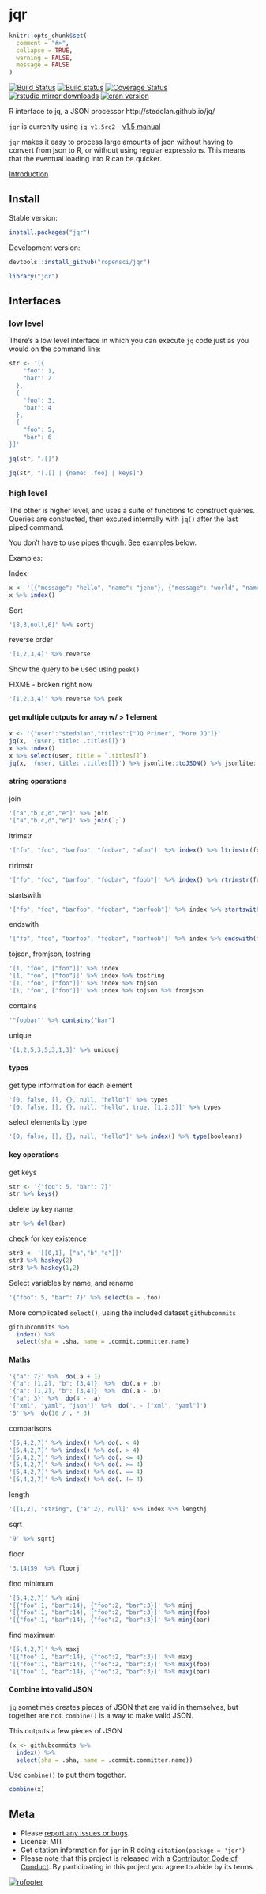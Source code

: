 jqr
=======

```r
knitr::opts_chunk$set(
  comment = "#>",
  collapse = TRUE,
  warning = FALSE,
  message = FALSE
)
```

[![Build Status](https://travis-ci.org/ropensci/jqr.png?branch=master)](https://travis-ci.org/ropensci/jqr)
[![Build status](https://ci.appveyor.com/api/projects/status/tfwpiaotu24sotxg?svg=true)](https://ci.appveyor.com/project/sckott/jqr)
[![Coverage Status](https://coveralls.io/repos/ropensci/jqr/badge.svg?branch=master)](https://coveralls.io/r/ropensci/jqr?branch=master)
[![rstudio mirror downloads](http://cranlogs.r-pkg.org/badges/jqr?color=0DA6CD)](https://github.com/metacran/cranlogs.app)
[![cran version](http://www.r-pkg.org/badges/version/jqr)](https://cran.r-project.org/package=jqr)

R interface to jq, a JSON processor http://stedolan.github.io/jq/

`jqr` is currenlty using `jq v1.5rc2` - [v1.5 manual](https://stedolan.github.io/jq/manual/v1.5/)

`jqr` makes it easy to process large amounts of json without having to
convert from json to R, or without using regular expressions.  This
means that the eventual loading into R can be quicker.

[Introduction](vignettes/jqr_vignette.md)

## Install

Stable version:

```r
install.packages("jqr")
```

Development version:

```r
devtools::install_github("ropensci/jqr")
```

```r
library("jqr")
```

## Interfaces

### low level

There's a low level interface in which you can execute `jq` code just as you would on the command line:

```r
str <- '[{
    "foo": 1,
    "bar": 2
  },
  {
    "foo": 3,
    "bar": 4
  },
  {
    "foo": 5,
    "bar": 6
}]'
```

```r
jq(str, ".[]")
```

```r
jq(str, "[.[] | {name: .foo} | keys]")
```

### high level

The other is higher level, and uses a suite of functions to construct queries. Queries are constucted, then excuted internally with `jq()` after the last piped command.

You don't have to use pipes though. See examples below.

Examples:

Index

```r
x <- '[{"message": "hello", "name": "jenn"}, {"message": "world", "name": "beth"}]'
x %>% index()
```

Sort

```r
'[8,3,null,6]' %>% sortj
```

reverse order

```r
'[1,2,3,4]' %>% reverse
```

Show the query to be used using `peek()`

FIXME - broken right now

```r
'[1,2,3,4]' %>% reverse %>% peek
```

#### get multiple outputs for array w/ > 1 element

```r
x <- '{"user":"stedolan","titles":["JQ Primer", "More JQ"]}'
jq(x, '{user, title: .titles[]}')
x %>% index()
x %>% select(user, title = `.titles[]`)
jq(x, '{user, title: .titles[]}') %>% jsonlite::toJSON() %>% jsonlite::validate()
```

#### string operations

join

```r
'["a","b,c,d","e"]' %>% join
'["a","b,c,d","e"]' %>% join(`;`)
```

ltrimstr

```r
'["fo", "foo", "barfoo", "foobar", "afoo"]' %>% index() %>% ltrimstr(foo)
```

rtrimstr

```r
'["fo", "foo", "barfoo", "foobar", "foob"]' %>% index() %>% rtrimstr(foo)
```

startswith

```r
'["fo", "foo", "barfoo", "foobar", "barfoob"]' %>% index %>% startswith(foo)
```

endswith

```r
'["fo", "foo", "barfoo", "foobar", "barfoob"]' %>% index %>% endswith(foo)
```

tojson, fromjson, tostring

```r
'[1, "foo", ["foo"]]' %>% index
'[1, "foo", ["foo"]]' %>% index %>% tostring
'[1, "foo", ["foo"]]' %>% index %>% tojson
'[1, "foo", ["foo"]]' %>% index %>% tojson %>% fromjson
```

contains

```r
'"foobar"' %>% contains("bar")
```

unique

```r
'[1,2,5,3,5,3,1,3]' %>% uniquej
```

#### types

get type information for each element

```r
'[0, false, [], {}, null, "hello"]' %>% types
'[0, false, [], {}, null, "hello", true, [1,2,3]]' %>% types
```

select elements by type

```r
'[0, false, [], {}, null, "hello"]' %>% index() %>% type(booleans)
```

#### key operations

get keys

```r
str <- '{"foo": 5, "bar": 7}'
str %>% keys()
```

delete by key name

```r
str %>% del(bar)
```

check for key existence

```r
str3 <- '[[0,1], ["a","b","c"]]'
str3 %>% haskey(2)
str3 %>% haskey(1,2)
```

Select variables by name, and rename

```r
'{"foo": 5, "bar": 7}' %>% select(a = .foo)
```

More complicated `select()`, using the included dataset `githubcommits`

```r
githubcommits %>%
  index() %>%
  select(sha = .sha, name = .commit.committer.name)
```

#### Maths

```r
'{"a": 7}' %>%  do(.a + 1)
'{"a": [1,2], "b": [3,4]}' %>%  do(.a + .b)
'{"a": [1,2], "b": [3,4]}' %>%  do(.a - .b)
'{"a": 3}' %>%  do(4 - .a)
'["xml", "yaml", "json"]' %>%  do('. - ["xml", "yaml"]')
'5' %>%  do(10 / . * 3)
```

comparisons

```r
'[5,4,2,7]' %>% index() %>% do(. < 4)
'[5,4,2,7]' %>% index() %>% do(. > 4)
'[5,4,2,7]' %>% index() %>% do(. <= 4)
'[5,4,2,7]' %>% index() %>% do(. >= 4)
'[5,4,2,7]' %>% index() %>% do(. == 4)
'[5,4,2,7]' %>% index() %>% do(. != 4)
```

length

```r
'[[1,2], "string", {"a":2}, null]' %>% index %>% lengthj
```

sqrt

```r
'9' %>% sqrtj
```

floor

```r
'3.14159' %>% floorj
```

find minimum

```r
'[5,4,2,7]' %>% minj
'[{"foo":1, "bar":14}, {"foo":2, "bar":3}]' %>% minj
'[{"foo":1, "bar":14}, {"foo":2, "bar":3}]' %>% minj(foo)
'[{"foo":1, "bar":14}, {"foo":2, "bar":3}]' %>% minj(bar)
```

find maximum

```r
'[5,4,2,7]' %>% maxj
'[{"foo":1, "bar":14}, {"foo":2, "bar":3}]' %>% maxj
'[{"foo":1, "bar":14}, {"foo":2, "bar":3}]' %>% maxj(foo)
'[{"foo":1, "bar":14}, {"foo":2, "bar":3}]' %>% maxj(bar)
```

#### Combine into valid JSON

`jq` sometimes creates pieces of JSON that are valid in themselves, but together are not.
`combine()` is a way to make valid JSON.

This outputs a few pieces of JSON

```r
(x <- githubcommits %>%
  index() %>%
  select(sha = .sha, name = .commit.committer.name))
```

Use `combine()` to put them together.

```r
combine(x)
```

## Meta

* Please [report any issues or bugs](https://github.com/ropensci/jqr/issues).
* License: MIT
* Get citation information for `jqr` in R doing `citation(package = 'jqr')`
* Please note that this project is released with a [Contributor Code of Conduct](CONDUCT.md). By participating in this project you agree to abide by its terms.

[![rofooter](http://ropensci.org/public_images/github_footer.png)](http://ropensci.org)

